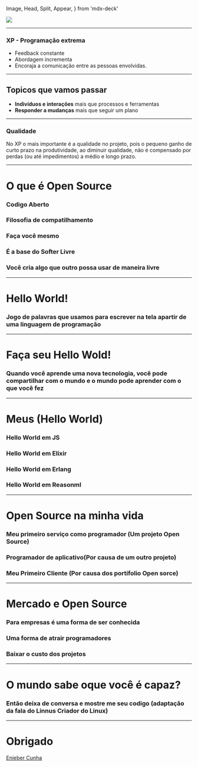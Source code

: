   Image,
  Head,
  Split,
  Appear,
} from 'mdx-deck'


<Head>
  <title>XP - Extreming Programing</title>
</Head>

<Image src='esquilo.jpg' background-image />

---

### XP - Programação extrema

<Appear>
  <ul>
    <li>Feedback constante</li>
    <li>Abordagem incrementa</li>
    <li>Encoraja a comunicação entre as pessoas envolvidas.</li>
  </ul>
</Appear>

---

## Topicos que vamos passar

<Appear>
  <ul>
    <li><b>Indivíduos e interações</b> mais que processos e ferramentas</li>
    <li><b>Responder a mudanças</b> mais que seguir um plano</li>
  </ul>
</Appear>

---

### Qualidade 

<Appear>
  <p>No XP o mais importante é a qualidade no projeto, pois o pequeno ganho de curto prazo na produtividade, ao diminuir qualidade, não é compensado por perdas (ou até impedimentos) a médio e longo prazo.</p>
</Appear>

---

# O que é Open Source

<Appear>
  <h3>Codigo Aberto</h3>
  <h3>Filosofia de compatilhamento</h3>
  <h3>Faça você mesmo</h3>
  <h3>É a base do Softer Livre</h3>
  <h3>Você cria algo que outro possa usar de maneira livre</h3>
</Appear>


---

# Hello World!

<Appear>
  <h3>Jogo de palavras que usamos para escrever na tela apartir de uma linguagem de programação</h3>
</Appear>

---

# Faça seu Hello Wold!

<Appear>
  <h3>Quando você aprende uma nova tecnologia, você pode compartilhar com o mundo
  e o mundo pode aprender com o que você fez</h3>
</Appear>

---

# Meus (Hello World)

<Appear>
  <h3>Hello World em JS</h3>
  <h3>Hello World em Elixir</h3>
  <h3>Hello World em Erlang</h3>
  <h3>Hello World em Reasonml</h3>  
</Appear>

---

# Open Source na minha vida

<Appear>
  <h3>Meu primeiro serviço como programador (Um projeto Open Source)</h3>
  <h3>Programador de aplicativo(Por causa de um outro projeto)</h3>
  <h3>Meu Primeiro Cliente (Por causa dos portifolio Open sorce)</h3>
</Appear>


---

# Mercado e Open Source

<Appear>
  <h3>Para empresas é uma forma de ser conhecida</h3>
  <h3>Uma forma de atrair programadores</h3>
  <h3>Baixar o custo dos projetos </h3>
</Appear>

---

# O mundo sabe oque você é capaz?

<Appear>
  <h3>Então deixa de conversa e mostre me seu codigo (adaptação da fala do Linnus Criador do Linux)</h3>
</Appear>

---

# Obrigado
<a href="http://enieber.github.io">Enieber Cunha</a>
